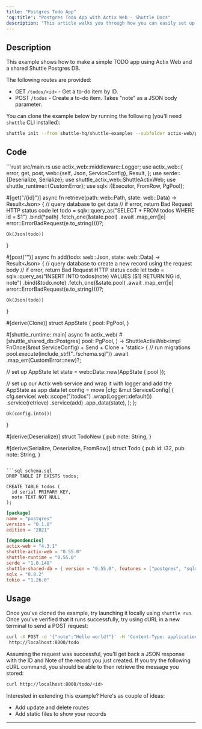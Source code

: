 ```yaml
---
title: "Postgres Todo App"
'og:title': "Postgres Todo App with Actix Web - Shuttle Docs"
description: "This article walks you through how you can easily set up a simple to-do app using Actix Web and SQLx with PostgresQL."
---
```


## Description
This example shows how to make a simple TODO app using Actix Web and a shared Shuttle Postgres DB.

The following routes are provided:
- GET `/todos/<id>` - Get a to-do item by ID.
- POST `/todos` - Create a to-do item. Takes "note" as a JSON body parameter.

You can clone the example below by running the following (you'll need `shuttle` CLI installed):
```bash
shuttle init --from shuttle-hq/shuttle-examples --subfolder actix-web/postgres
```

## Code

<CodeGroup>
```rust src/main.rs
use actix_web::middleware::Logger;
use actix_web::{
    error, get, post,
    web::{self, Json, ServiceConfig},
    Result,
};
use serde::{Deserialize, Serialize};
use shuttle_actix_web::ShuttleActixWeb;
use shuttle_runtime::{CustomError};
use sqlx::{Executor, FromRow, PgPool};

#[get("/{id}")]
async fn retrieve(path: web::Path<i32>, state: web::Data<AppState>) -> Result<Json<Todo>> {
// query database to get data
// if error, return Bad Request HTTP status code
    let todo = sqlx::query_as("SELECT * FROM todos WHERE id = $1")
        .bind(*path)
        .fetch_one(&state.pool)
        .await
        .map_err(|e| error::ErrorBadRequest(e.to_string()))?;

    Ok(Json(todo))
}

#[post("")]
async fn add(todo: web::Json<TodoNew>, state: web::Data<AppState>) -> Result<Json<Todo>> {
// query database to create a new record using the request body
// if error, return Bad Request HTTP status code
    let todo = sqlx::query_as("INSERT INTO todos(note) VALUES ($1) RETURNING id, note")
        .bind(&todo.note)
        .fetch_one(&state.pool)
        .await
        .map_err(|e| error::ErrorBadRequest(e.to_string()))?;

    Ok(Json(todo))
}

#[derive(Clone)]
struct AppState {
    pool: PgPool,
}

#[shuttle_runtime::main]
async fn actix_web(
    #[shuttle_shared_db::Postgres] pool: PgPool,
) -> ShuttleActixWeb<impl FnOnce(&mut ServiceConfig) + Send + Clone + 'static> {
// run migrations
    pool.execute(include_str!("../schema.sql"))
        .await
        .map_err(CustomError::new)?;

// set up AppState
    let state = web::Data::new(AppState { pool });

// set up our Actix web service and wrap it with logger and add the AppState as app data
    let config = move |cfg: &mut ServiceConfig| {
        cfg.service(
            web::scope("/todos")
                .wrap(Logger::default())
                .service(retrieve)
                .service(add)
                .app_data(state),
        );
    };

    Ok(config.into())
}

#[derive(Deserialize)]
struct TodoNew {
    pub note: String,
}

#[derive(Serialize, Deserialize, FromRow)]
struct Todo {
    pub id: i32,
    pub note: String,
}
```

```sql schema.sql
DROP TABLE IF EXISTS todos;

CREATE TABLE todos (
  id serial PRIMARY KEY,
  note TEXT NOT NULL
);
```

```toml Cargo.toml
[package]
name = "postgres"
version = "0.1.0"
edition = "2021"

[dependencies]
actix-web = "4.3.1"
shuttle-actix-web = "0.55.0"
shuttle-runtime = "0.55.0"
serde = "1.0.148"
shuttle-shared-db = { version = "0.55.0", features = ["postgres", "sqlx"] }
sqlx = "0.8.2"
tokio = "1.26.0"
```
</CodeGroup>

## Usage

Once you've cloned the example, try launching it locally using `shuttle run`. Once you've verified that it runs successfully, try using cURL in a new terminal to send a POST request:

```bash
curl -X POST -d '{"note":"Hello world!"}' -H 'Content-Type: application/json' \
 http://localhost:8000/todo
```

Assuming the request was successful, you'll get back a JSON response with the ID and Note of the record you just created. If you try the following cURL command, you should be able to then retrieve the message you stored:

```bash
curl http://localhost:8000/todo/<id>
```

Interested in extending this example? Here's as couple of ideas:
- Add update and delete routes
- Add static files to show your records
---

<Snippet file="other-frameworks.mdx" />

<Snippet file="check-examples.mdx" />
